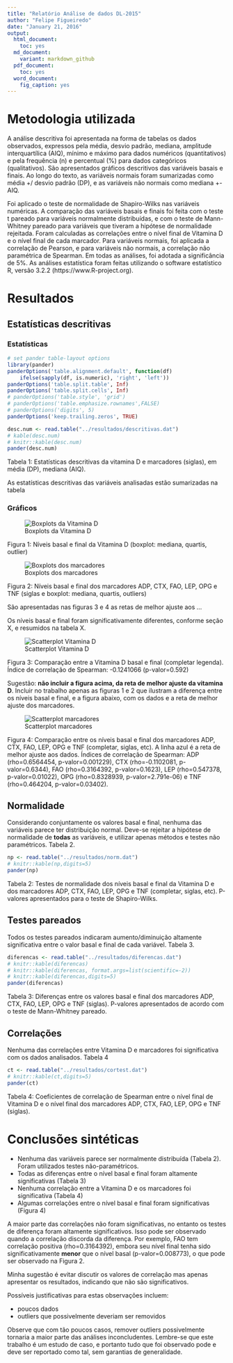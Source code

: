 ```yaml
---
title: "Relatório Análise de dados DL-2015"
author: "Felipe Figueiredo"
date: "January 21, 2016"
output:
  html_document:
    toc: yes
  md_document:
    variant: markdown_github
  pdf_document:
    toc: yes
  word_document:
    fig_caption: yes
---
```

# Metodologia utilizada

A análise descritiva foi apresentada na forma de tabelas os dados observados, expressos pela média, desvio padrão, mediana, amplitude interquartílica (AIQ), mínimo e máximo para dados numéricos (quantitativos) e pela frequência (n) e percentual (%) para dados categóricos (qualitativos). São apresentados gráficos descritivos das variáveis basais e finais. Ao longo do texto, as variáveis normais foram sumarizadas como média +/ desvio padrão (DP), e as variáveis não normais como mediana +- AIQ.

Foi aplicado o teste de normalidade de Shapiro-Wilks nas variáveis numéricas. A comparação das variáveis basais e finais foi feita com o teste t pareado para variáveis normalmente distribuídas, e com o teste de Mann-Whitney pareado para variáveis que tiveram a hipótese de normalidade rejeitada. Foram calculadas as correlações entre o nível final de Vitamina D e o nível final de cada marcador. Para variáveis normais, foi aplicada a correlação de Pearson, e para variáveis não normais, a correlação não paramétrica de Spearman. Em todas as análises, foi adotada a  significância de 5%. As análises estatística foram feitas utilizando o software estatístico R, versão 3.2.2 (https://www.R-project.org).

# Resultados

## Estatísticas descritivas

### Estatísticas

```r
# set pander table-layout options
library(pander)
panderOptions('table.alignment.default', function(df)
    ifelse(sapply(df, is.numeric), 'right', 'left'))
panderOptions('table.split.table', Inf)
panderOptions('table.split.cells', Inf)
# panderOptions('table.style', 'grid')
# panderOptions('table.emphasize.rownames',FALSE)
# panderOptions('digits', 5)
panderOptions('keep.trailing.zeros', TRUE)
```

```r
desc.num <- read.table("../resultados/descritivas.dat")
# kable(desc.num)
# knitr::kable(desc.num)
pander(desc.num)
```

Tabela 1: Estatísticas descritivas da vitamina D e marcadores (siglas), em média (DP), mediana (AIQ).

As estatísticas descritivas das variáveis analisadas estão sumarizadas na tabela

### Gráficos

![Boxplots da Vitamina D](../figuras/boxplots-vitaminad.png)

Figura 1: Níveis basal e final da Vitamina D (boxplot: mediana, quartis, outlier)

![Boxplots dos marcadores](../figuras/boxplots-marcadores.png)

Figura 2: Níveis basal e final dos marcadores ADP, CTX, FAO, LEP, OPG e TNF (siglas e boxplot: mediana, quartis, outliers)

São apresentadas nas figuras 3 e 4 as retas de melhor ajuste aos ...

Os níveis basal e final foram significativamente diferentes, conforme seção X, e resumidos na tabela X.

![Scatterplot Vitamina D](../figuras/scatterplots-vitaminad.png)

Figura 3: Comparação entre a Vitamina D basal e final (completar legenda). Índice de correlação de Spearman: -0.1241066 (p-valor=0.592)

Sugestão: **não incluir a figura acima, da reta de melhor ajuste da vitamina D**. Incluir no trabalho apenas as figuras 1 e 2 que ilustram a diferença entre os níveis basal e final, e a figura abaixo, com os dados e a reta de melhor ajuste dos marcadores.

![Scatterplot marcadores](../figuras/scatterplots-marcadores.png)

Figura 4: Comparação entre os níveis basal e final dos marcadores ADP, CTX, FAO, LEP, OPG e TNF (completar, siglas, etc). A linha azul é a reta de melhor ajuste aos dados. Índices de correlação de Spearman: ADP (rho=0.6564454, p-valor=0.001229), CTX (rho=-0.1102081, p-valor=0.6344), FAO (rho=0.3164392, p-valor=0.1623), LEP (rho=0.547378, p-valor=0.01022), OPG (rho=0.8328939, p-valor=2.791e-06) e TNF (rho=0.464204, p-valor=0.03402).

## Normalidade

Considerando conjuntamente os valores basal e final, nenhuma das variáveis parece ter distribuição normal. Deve-se rejeitar a hipótese de normalidade de **todas** as variáveis, e utilizar apenas métodos e testes não paramétricos. Tabela 2.

```r
np <- read.table("../resultados/norm.dat")
# knitr::kable(np,digits=5)
pander(np)
```

Tabela 2: Testes de normalidade dos níveis basal e final da Vitamina D e dos marcadores ADP, CTX, FAO, LEP, OPG e TNF (completar, siglas, etc). P-valores apresentados para o teste de Shapiro-Wilks.

## Testes pareados

Todos os testes pareados indicaram aumento/diminuição altamente significativa entre o valor basal e final de cada variável. Tabela 3.

```r
diferencas <- read.table("../resultados/diferencas.dat")
# knitr::kable(diferencas)
# knitr::kable(diferencas, format.args=list(scientific=-2))
# knitr::kable(diferencas,digits=5)
pander(diferencas)
```

Tabela 3: Diferenças entre os valores basal e final dos marcadores ADP, CTX, FAO, LEP, OPG e TNF (siglas). P-valores apresentados de acordo com o teste de Mann-Whitney pareado.

## Correlações

Nenhuma das correlações entre Vitamina D e marcadores foi significativa com os dados analisados. Tabela 4

```r
ct <- read.table("../resultados/cortest.dat")
# knitr::kable(ct,digits=5)
pander(ct)
```

Tabela 4: Coeficientes de correlação de Spearman entre o nível final de Vitamina D e o nível final dos marcadores ADP, CTX, FAO, LEP, OPG e TNF (siglas).

# Conclusões sintéticas

- Nenhuma das variáveis parece ser normalmente distribuída (Tabela 2). Foram utilizados testes não-paramétricos.
- Todas as diferenças entre o nível basal e final foram altamente significativas (Tabela 3)
- Nenhuma correlação entre a Vitamina D e os marcadores foi significativa (Tabela 4)
- Algumas correlações entre o nível basal e final foram significativas (Figura 4)

A maior parte das correlações não foram significativas, no entanto os testes de diferença foram altamente significativos. Isso pode ser observado quando a correlação discorda da diferença. Por exemplo, FAO tem correlação positiva (rho=0.3164392), embora seu nível final tenha sido significativamente **menor** que o nível basal (p-valor=0.008773), o que pode ser observado na Figura 2.

Minha sugestão é evitar discutir os valores de correlação mas apenas apresentar os resultados, indicando que não são significativos.

Possíveis justificativas para estas observações incluem:

- poucos dados
- outliers que possivelmente deveriam ser removidos

Observe que com tão poucos casos, remover outliers possivelmente tornaria a maior parte das análises inconcludentes. Lembre-se que este trabalho é um estudo de caso, e portanto tudo que foi observado pode e deve ser reportado como tal, sem garantias de generalidade.
